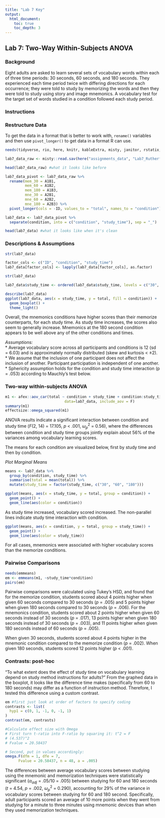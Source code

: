 ```yaml
---
title: "Lab 7 Key"
output:
  html_document:
    toc: true
    toc_depth: 3
---
```


## Lab 7: Two-Way Within-Subjects ANOVA

### Background

Eight adults are asked to learn several sets of vocabulary words within each of three time periods: 30 seconds, 60 seconds, and 180 seconds. They experienced each time period twice with differing directions for each occurrence; they were told to study by memorizing the words and then they were told to study using story and image mnemonics. A vocabulary test for the target set of words studied in a condition followed each study period. 

### Instructions

### Restructure Data
To get the data in a format that is better to work with, `rename()` variables and then use `pivot_longer()` to get data in a format R can use. 

```r
needs(tidyverse, rio, here, knitr, kableExtra, misty, janitor, rstatix, psych, misty, MOTE)

lab7_data_raw <- misty::read.sav(here("assignments_data", "Lab7_Rutherford.sav"), use.value.labels = TRUE)

head(lab7_data_raw) #what it looks like before
```

```r
lab7_data_pivot <- lab7_data_raw %>% 
  rename(mem_30 = A1B1,
         mem_60 = A1B2,
         mem_180 = A1B3,
         mne_30 = A2B1,
         mne_60 = A2B2,
         mne_180 = A2B3) %>% 
  pivot_longer(cols = -ID, values_to = "total", names_to = "condition")

lab7_data <- lab7_data_pivot %>% 
  separate(condition, into = c("condition", "study_time"), sep = "_")

head(lab7_data) #what it looks like when it's clean
```

### Descriptions & Assumptions

```r
str(lab7_data)

factor_cols <- c("ID", "condition", "study_time")
lab7_data[factor_cols] <- lapply(lab7_data[factor_cols], as.factor) 

str(lab7_data)
```

```r
lab7_data$study_time <- ordered(lab7_data$study_time, levels = c("30", "60", "180")) #reorder levels
```


```r
describe(lab7_data)
ggplot(lab7_data, aes(x = study_time, y = total, fill = condition)) +
  geom_boxplot() +
  theme_light()
```

Overall, the mnemonics conditions have higher scores than their memorize counterparts, for each study time. As study time increases, the scores also seem to generally increase. Mnemonics at the 180 second condition appears to be well above any of the other conditions and times. 

*Assumptions:*  
* Average vocabulary score across all participants and conditions is 12 (sd = 6.03) and is approximately normally distributed (skew and kurtosis < ±2).  
* We assume that the inclusion of one participant does not affect the inclusion of another. Participant participation is independent of one another.  
* Sphericity assumption holds for the condition and study time interaction (p = .053) according to Mauchly's test below.

### Two-way within-subjects ANOVA
```r
m1 <- afex::aov_car(total ~ condition + study_time + condition:study_time + Error(ID/condition*study_time),
                           data=lab7_data, include_aov = F)
summary(m1)
effectsize::omega_squared(m1)
```

ANOVA results indicate a significant interaction between condition and study time (*F*(2, 14) = 17.105, *p* < .001, $\omega^2_p$ = 0.56), where the differences between condition and study time groups jointly explain about 56% of the variances among vocabulary learning scores.

The means for each condition are visualized below, first by study time and then by condition.

*Plot Marginal Means*
```r
means <- lab7_data %>% 
  group_by(condition, study_time) %>% 
  summarise(total = mean(total)) %>% 
  mutate(study_time = factor(study_time, c("30", "60", "180")))

ggplot(means, aes(x = study_time, y = total, group = condition)) +
  geom_point() +
  geom_line(aes(color = condition))
```

As study time increased, vocabulary scored increased. The non-parallel lines indicate study time interaction with condition. 

```r
ggplot(means, aes(x = condition, y = total, group = study_time)) +
  geom_point() +
  geom_line(aes(color = study_time))
```

For all cases, mnemonics were associated with higher vocabulary scores than the memorize conditions.

### Pairwise Comparisons

```r
needs(emmeans)
em <- emmeans(m1, ~study_time*condition)
pairs(em)
```

Pairwise comparisons were calculated using Tukey's HSD, and found that for the memorize condition, students scored about 4 points higher when given 60 seconds compared to 30 seconds (_p_ = .005) and 5 points higher when given 180 seconds compared to 30 seconds (_p_ = .006). For the mnemonics condition, students scored about 2 points higher when given 60 seconds instead of 30 seconds (_p_ = .017), 13 points higher when given 180 seconds instead of 30 seconds (_p_ = .003), and 11 points higher when given 180 seconds instead of 60 seconds (_p_ = .005).

When given 30 seconds, students scored about 4 points higher in the mnemonic condition compared to the memorize condition (_p_ = .002). When given 180 seconds, students scored 12 points higher (_p_ < .001).

### Contrasts: post-hoc
“To what extent does the effect of study time on vocabulary learning depend on study method instructions for adults?” From the graphed data in the boxplot, it looks like the difference time makes (specifically from 60 to 180 seconds) may differ as a function of instruction method. Therefore, I tested this difference using a custom contrast.

```r
em #first just look at order of factors to specify coding
contrasts <- list(
  hyp1 = c(0, 1, -1, 0, -1, 1)
)
contrast(em, contrasts)

#Calculate effect size with Omega
# First turn t-ratio into F-ratio by squaring it: t^2 = F
# (4.537)^2
# Fvalue = 20.58437

# Second, put in values accordingly:
omega.F(dfm = 1, dfe = 7,
      Fvalue = 20.58437, n = 48, a = .005)
```

The differences between average vocabulary scores between studying using the mnemonic and memorization techniques were statistically significant ($\alpha_{adj}$ = .05/10 = .005) between studying for 60 and 180 seconds ($t$ = 4.54, $p$ = .002, $\omega^2_p$ = 0.290), accounting for 29% of the variance in vocabulary scores between studying for 60 and 180 second. Specifically, adult participants scored an average of 10 more points when they went from studying for a minute to three minutes using mnemonic devices than when they used memorization techniques.
